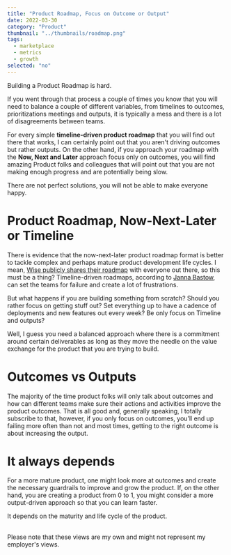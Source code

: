 ```yaml
---
title: "Product Roadmap, Focus on Outcome or Output"
date: 2022-03-30
category: "Product"
thumbnail: "../thumbnails/roadmap.png"
tags:
  - marketplace
  - metrics
  - growth
selected: "no"
---
```



Building a Product Roadmap is hard.

If you went through that process a couple of times you know that you will need to balance a couple of different variables, from timelines to outcomes, prioritizations meetings and outputs, it is typically a mess and there is a lot of disagreements between teams.

For every simple **timeline-driven product roadmap** that you will find out there that works, I can certainly point out that you aren't driving outcomes but rather outputs. On the other hand, if you approach your roadmap with the **Now, Next and Later** approach focus only on outcomes, you will find amazing Product folks and colleagues that will point out that you are not making enough progress and are potentially being slow.

There are not perfect solutions, you will not be able to make everyone happy.

# Product Roadmap, Now-Next-Later or Timeline

There is evidence that the now-next-later product roadmap format is better to tackle complex and perhaps mature product development life cycles. I mean, [Wise publicly shares their roadmap](https://wise.com/gb/blog/introducing-the-wise-product-roadmap) with everyone out there, so this must be a thing? Timeline-driven roadmaps, according to [Janna Bastow](https://www.prodpad.com/blog/the-one-where-janna-bastow-went-in-hard-on-twitter/), can set the teams for failure and create a lot of frustrations.

But what happens if you are building something from scratch? Should you rather focus on getting stuff out? Set everything up to have a cadence of deployments and new features out every week? Be only focus on Timeline and outputs?

Well, I guess you need a balanced approach where there is a commitment around certain deliverables as long as they move the needle on the value exchange for the product that you are trying to build.

# Outcomes vs Outputs

The majority of the time product folks will only talk about outcomes and how can different teams make sure their actions and activities improve the product outcomes. That is all good and, generally speaking, I totally subscribe to that, however, if you only focus on outcomes, you’ll end up failing more often than not and most times, getting to the right outcome is about increasing the output.

# It always depends

For a more mature product, one might look more at outcomes and create the necessary guardrails to improve and grow the product. If, on the other hand, you are creating a product from 0 to 1, you might consider a more output-driven approach so that you can learn faster.

It depends on the maturity and life cycle of the product.

<br />
<Message>
  Please note that these views are my own and might not represent my employer's
  views.
</Message>
